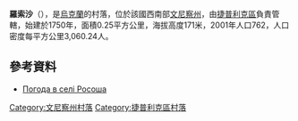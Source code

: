{{coord|48|38|58|N|29|51|54|E|scale:30000|display=title}}

'''羅索沙'''（{{lang-uk|Росоша}}），是[[烏克蘭|烏克蘭]]的村落，位於該國西南部[[文尼察州|文尼察州]]，由[[捷普利克區|捷普利克區]]負責管轄，始建於1750年，面積0.25平方公里，海拔高度171米，2001年人口762，人口密度每平方公里3,060.24人。

==參考資料==
* [http://weather.in.ua/ua/vinnickaja/22772 Погода в селі Росоша] {{Wayback|url=http://weather.in.ua/ua/vinnickaja/22772 |date=20160305110128 }}

[[Category:文尼察州村落|Category:文尼察州村落]]
[[Category:捷普利克區村落|Category:捷普利克區村落]]


{{Vinnytsia-geo-stub}}
